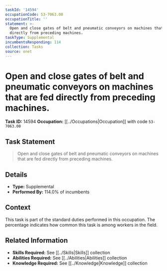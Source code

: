 ```yaml
---
taskId: '14594'
occupationCode: 53-7063.00
occupationTitle: ''
statement: >-
  Open and close gates of belt and pneumatic conveyors on machines that are fed
  directly from preceding machines.
taskType: Supplemental
incumbentsResponding: 114
collection: Tasks
source: onet
---
```

# Open and close gates of belt and pneumatic conveyors on machines that are fed directly from preceding machines.

**Task ID:** 14594
**Occupation:** [[../Occupations|Occupation]] with code `53-7063.00`

## Task Statement

> Open and close gates of belt and pneumatic conveyors on machines that are fed directly from preceding machines.

## Details

- **Type:** Supplemental
- **Performed By:** 114.0% of incumbents

## Context

This task is part of the standard duties performed in this occupation. The percentage indicates how common this task is among workers in the field.

## Related Information

- **Skills Required:** See [[../Skills|Skills]] collection
- **Abilities Required:** See [[../Abilities|Abilities]] collection
- **Knowledge Required:** See [[../Knowledge|Knowledge]] collection
